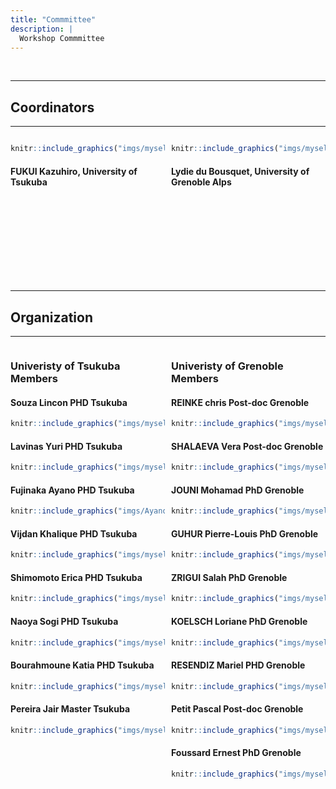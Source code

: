 ```yaml
---
title: "Commmittee"
description: |
  Workshop Commmittee
---
```


<br/>

-----

## Coordinators

-----

<div>

<div style="width: 49%; float: left"> 

```r
knitr::include_graphics("imgs/myself3.png")
```

#### FUKUI	Kazuhiro, University of Tsukuba

</div>


<div style="width: 49%; float: right"> 

```r
knitr::include_graphics("imgs/myself3.png")
```

#### Lydie du Bousquet, University of Grenoble Alps

</div>

</div>

<br/>

<br/>

<br/>

<br/>

<br/>

<br/>

<br/>

<br/>




-----

## Organization

-----

<div style="width: 49%; float: left;"> 

### Univeristy of Tsukuba Members

#### Souza	Lincon	PHD	Tsukuba
```r
knitr::include_graphics("imgs/myself3.png")
```

#### Lavinas	Yuri 	PHD	Tsukuba
```r
knitr::include_graphics("imgs/myself3.png")
```

#### Fujinaka	Ayano	PHD	Tsukuba
```r
knitr::include_graphics("imgs/Ayano_Fujinaka.jpg")
```

#### Vijdan	Khalique 	PHD	Tsukuba
```r
knitr::include_graphics("imgs/myself3.png")
```

#### Shimomoto	Erica	PHD	Tsukuba
```r
knitr::include_graphics("imgs/myself3.png")
```

#### Naoya	Sogi	PHD	Tsukuba
```r
knitr::include_graphics("imgs/myself3.png")
```

#### Bourahmoune	Katia 	PHD	Tsukuba
```r
knitr::include_graphics("imgs/myself3.png")
```

#### Pereira	Jair 	Master	Tsukuba
```r
knitr::include_graphics("imgs/myself3.png")
```

</div>

<div style="width: 49%; float: right;"> 

### Univeristy of Grenoble Members

#### REINKE	chris	Post-doc	Grenoble
```r
knitr::include_graphics("imgs/myself3.png")
```

#### SHALAEVA	Vera	Post-doc	Grenoble
```r
knitr::include_graphics("imgs/myself3.png")
```

#### JOUNI	Mohamad	PhD	Grenoble
```r
knitr::include_graphics("imgs/myself3.png")
```

#### GUHUR	Pierre-Louis	PhD	Grenoble
```r
knitr::include_graphics("imgs/myself3.png")
```

#### ZRIGUI	Salah	PhD	Grenoble
```r
knitr::include_graphics("imgs/myself3.png")
```

#### KOELSCH	Loriane	PhD	Grenoble
```r
knitr::include_graphics("imgs/myself3.png")
```

#### RESENDIZ 	Mariel	PHD	Grenoble
```r
knitr::include_graphics("imgs/myself3.png")
```

#### Petit	Pascal	Post-doc	Grenoble
```r
knitr::include_graphics("imgs/myself3.png")
```

#### Foussard	Ernest	PhD	Grenoble
```r
knitr::include_graphics("imgs/myself3.png")
```

</div>
